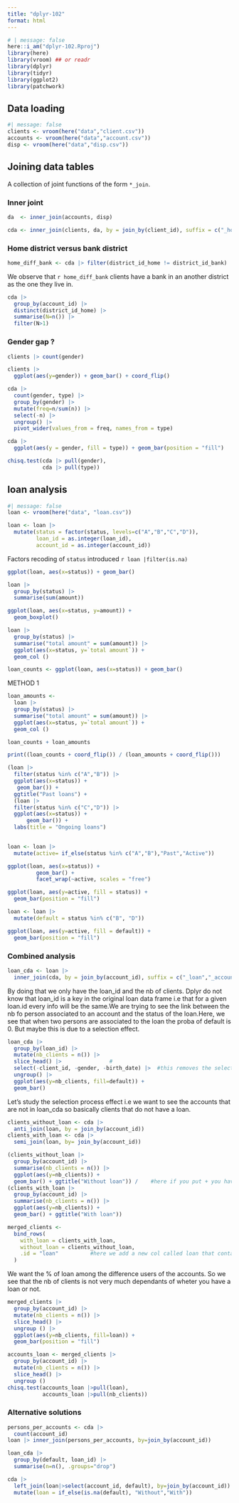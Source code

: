 ```yaml
---
title: "dplyr-102"
format: html
---
```



```r
# | message: false
here::i_am("dplyr-102.Rproj")
library(here)
library(vroom) ## or readr
library(dplyr)
library(tidyr)
library(ggplot2)
library(patchwork)
```



## Data loading
```r
#| message: false
clients <- vroom(here("data","client.csv"))
accounts <- vroom(here("data","account.csv"))
disp <- vroom(here("data","disp.csv"))
```


## Joining data tables 
A collection of joint functions of the form `*_join`. 

### Inner joint
```r
da  <- inner_join(accounts, disp)
```


```r
cda <- inner_join(clients, da, by = join_by(client_id), suffix = c("_home", "_bank"))
```


### Home district versus bank district
```r
home_diff_bank <- cda |> filter(district_id_home != district_id_bank) |> nrow()
```

We observe that `r home_diff_bank` clients have a bank in an another district as the one they live in. 


```r
cda |> 
  group_by(account_id) |> 
  distinct(district_id_home) |> 
  summarise(N=n()) |> 
  filter(N>1)
```

### Gender gap ?
```r
clients |> count(gender)
```

```r
clients |>
  ggplot(aes(y=gender)) + geom_bar() + coord_flip()
```

```r
cda |> 
  count(gender, type) |>
  group_by(gender) |>
  mutate(freq=n/sum(n)) |>
  select(-n) |> 
  ungroup() |>
  pivot_wider(values_from = freq, names_from = type)
```

```r
cda |>
  ggplot(aes(y = gender, fill = type)) + geom_bar(position = "fill")
```

```r
chisq.test(cda |> pull(gender),
           cda |> pull(type))
```


## loan analysis
```r
#| message: false
loan <- vroom(here("data", "loan.csv"))
```


```r
loan <- loan |> 
  mutate(status = factor(status, levels=c("A","B","C","D")),
         loan_id = as.integer(loan_id),
         account_id = as.integer(account_id))
```

Factors recoding of `status` introduced `r loan |filter(is.na) `

```r
ggplot(loan, aes(x=status)) + geom_bar()
```

```r
loan |>
  group_by(status) |>
  summarise(sum(amount))
```

```r
ggplot(loan, aes(x=status, y=amount)) +
  geom_boxplot()
```

```r
loan |> 
  group_by(status) |> 
  summarise("total amount" = sum(amount)) |> 
  ggplot(aes(x=status, y=`total amount`)) +
  geom_col ()
```
```r
loan_counts <- ggplot(loan, aes(x=status)) + geom_bar()
```

METHOD 1
```r
loan_amounts <-
  loan |> 
  group_by(status) |> 
  summarise("total amount" = sum(amount)) |> 
  ggplot(aes(x=status, y=`total amount`)) +
  geom_col ()
```

```r
loan_counts + loan_amounts
```
```r
print((loan_counts + coord_flip()) / (loan_amounts + coord_flip()))
```

```r
(loan |> 
  filter(status %in% c("A","B")) |> 
  ggplot(aes(x=status)) + 
   geom_bar()) + 
  ggtitle("Past loans") +
  (loan |> 
  filter(status %in% c("C","D")) |> 
  ggplot(aes(x=status)) + 
      geom_bar()) +
  labs(title = "Ongoing loans")
  
```


```r
loan <- loan |>
  mutate(active= if_else(status %in% c("A","B"),"Past","Active"))
```


```r
ggplot(loan, aes(x=status)) + 
         geom_bar() + 
         facet_wrap(~active, scales = "free")
```

```r
ggplot(loan, aes(y=active, fill = status)) + 
  geom_bar(position = "fill")
```

```r
loan <- loan |>
  mutate(default = status %in% c("B", "D"))
```

```r
ggplot(loan, aes(y=active, fill = default)) + 
  geom_bar(position = "fill")
```

### Combined analysis 
```r
loan_cda <- loan |> 
  inner_join(cda, by = join_by(account_id), suffix = c("_loan","_account"))
```


By doing that we only have the loan_id and the nb of clients. Dplyr do not know that loan_id is a key in the original loan data frame i.e that for a given loan.id every info will be the same.We are trying to see the link between the nb fo person associated to an account and the status of the loan.Here, we see that when two persons are associated to the loan the proba of default is 0. But maybe this is due to a selection effect.
```r
loan_cda |> 
  group_by(loan_id) |>
  mutate(nb_clients = n()) |>     
  slice_head() |>               #                           
  select(-client_id, -gender, -birth_date) |>  #this removes the select data hence the minus
  ungroup() |>
  ggplot(aes(y=nb_clients, fill=default)) +
  geom_bar()
```
Let's study the selection process effect i.e we want to see the accounts that are not in loan_cda so basically clients that do not have a loan.  
```r
clients_without_loan <- cda |> 
  anti_join(loan, by = join_by(account_id))
clients_with_loan <- cda |>
  semi_join(loan, by= join_by(account_id))
```

```r
(clients_without_loan |> 
  group_by(account_id) |>
  summarise(nb_clients = n()) |>
  ggplot(aes(y=nb_clients)) + 
  geom_bar() + ggtitle("Without loan")) /    #here if you put + you have the representation side by    side, if you put / you have a representation over an another one, if you put nothing you have two distinct graph 
(clients_with_loan |> 
  group_by(account_id) |>
  summarise(nb_clients = n()) |>
  ggplot(aes(y=nb_clients)) + 
  geom_bar() + ggtitle("With loan"))
```

```r
merged_clients <-
  bind_rows(
    with_loan = clients_with_loan,
    without_loan = clients_without_loan,
    .id = "loan"          #here we add a new col called loan that contains the two 
  )
```


We want the % of loan among the difference users of the accounts. So we see that the nb of clients is not very much dependants of wheter you have a loan or not. 
```r
merged_clients |>
  group_by(account_id) |>
  mutate(nb_clients = n()) |>
  slice_head() |> 
  ungroup () |>
  ggplot(aes(y=nb_clients, fill=loan)) +
  geom_bar(position = "fill")
```

```r
accounts_loan <- merged_clients |>
  group_by(account_id) |>
  mutate(nb_clients = n()) |>
  slice_head() |> 
  ungroup () 
chisq.test(accounts_loan |>pull(loan),
           accounts_loan |>pull(nb_clients))
```
### Alternative solutions 
```r
persons_per_accounts <- cda |>
  count(account_id)
loan |> inner_join(persons_per_accounts, by=join_by(account_id))
```

```r
loan_cda |>
  group_by(default, loan_id) |>
  summarise(n=n(), .groups="drop")
```



```r
cda |> 
  left_join(loan|>select(account_id, default), by=join_by(account_id)) |>
  mutate(loan = if_else(is.na(default), "Without","With"))
```

